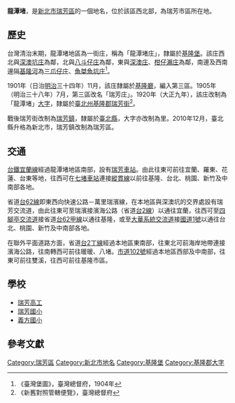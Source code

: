 {{noteTA
|1 = zh-cn:庄; zh-hk:庄; zh-tw:庄;
}}
{{CJK-New-Char|2B66E|ver=C}}
{{全局僻字|𫙮|左魚右桀}}
'''龍潭堵'''，是[[新北市|新北市]][[瑞芳區|瑞芳區]]的一個地名，位於該區西北部，為瑞芳市區所在地。

==歷史==
台灣清治末期，龍潭堵地區為一街庄，稱為「龍潭堵庄」，隸屬於[[基隆堡|基隆堡]]。該庄西北與[[深澳坑庄|深澳坑庄]]為鄰，北與[[八斗仔庄|八斗仔庄]]為鄰，東與[[深澳庄|深澳庄]]、[[柑仔瀨庄|柑仔瀨庄]]為鄰，南邊及西南邊隔[[基隆河|基隆河]]為[[三爪仔庄|三爪仔庄]]、[[魚桀魚坑庄|魚桀魚坑庄]]<ref>《臺灣堡圖》，臺灣總督府，1904年</ref>。

1901年（日治[[明治|明治]]三十四年）11月，該庄隸屬於[[基隆廳|基隆廳]]，編入第三區。1905年（明治三十八年）7月，第三區改名「瑞芳庄」。1920年（大正九年），該庄改制為「龍潭堵」[[大字|大字]]，隸屬於[[臺北州|臺北州]][[基隆郡|基隆郡]][[瑞芳街|瑞芳街]]<ref>《新舊對照管轄便覽》，臺灣總督府</ref>。

戰後瑞芳街改制為[[瑞芳鎮|瑞芳鎮]]，隸屬於[[臺北縣|臺北縣]]，大字亦改制為里。2010年12月，臺北縣升格為新北市，瑞芳鎮改制為瑞芳區。

==交通==
[[台鐵|台鐵]][[宜蘭線|宜蘭線]]經過龍潭堵地區南部，設有[[瑞芳車站|瑞芳車站]]。由此往東可前往宜蘭、羅東、花蓮、台東等地，往西可在[[七堵車站|七堵車站]]連接[[縱貫線_(北段)|縱貫線]]以前往基隆、台北、桃園、新竹及中南部各地。

省道[[台62線|台62線]]即東西向快速公路－萬里瑞濱線，在本地區與深澳坑的交界處設有瑞芳交流道，由此往東可至瑞濱接濱海公路（省道[[台2線|台2線]]）以通往宜蘭，往西可至[[四腳亭交流道|四腳亭交流道]]接省道[[台62甲線|台62甲線]]以通往基隆，或至[[大華系統交流道|大華系統交流道]]接[[中山高速公路|國道1號]]以通往台北、桃園、新竹及中南部各地。

在聯外平面道路方面，省道[[台2丁線|台2丁線]]經過本地區東南部，往東北可前海岸地帶連接濱海公路，往南轉西可前往暖暖、八堵。[[市道102號|市道102號]]經過本地區西部及中南部，往東可前往雙溪，往西可前往基隆市區。

==學校==
*[[瑞芳高工|瑞芳高工]]
*[[瑞芳國小|瑞芳國小]]
*[[義方國小|義方國小]]

==參考文獻==
{{reflist}}

{{基隆郡}}

[[Category:瑞芳區|Category:瑞芳區]]
[[Category:新北市地名|Category:新北市地名]]
[[Category:基隆堡|Category:基隆堡]]
[[Category:基隆郡大字|Category:基隆郡大字]]